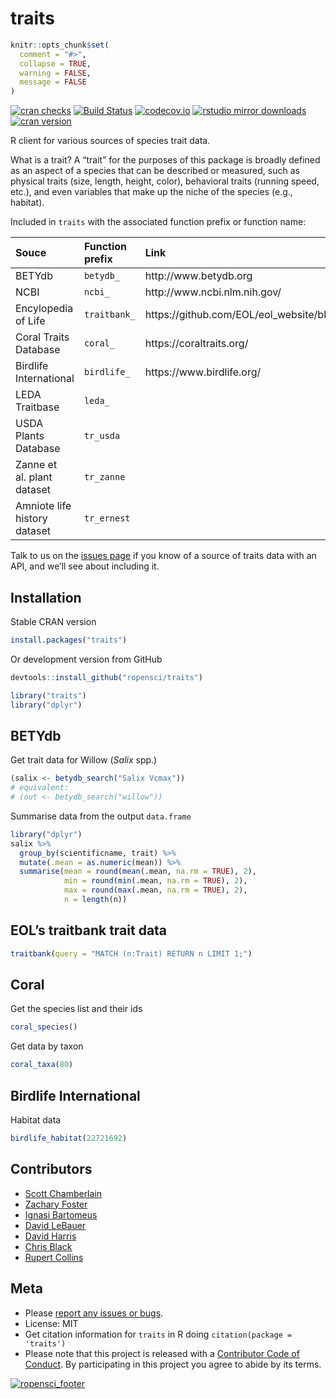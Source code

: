 traits
=======

```r
knitr::opts_chunk$set(
  comment = "#>",
  collapse = TRUE,
  warning = FALSE,
  message = FALSE
)
```

[![cran checks](https://cranchecks.info/badges/worst/traits)](https://cranchecks.info/pkgs/traits)
[![Build Status](https://travis-ci.org/ropensci/traits.svg?branch=master)](https://travis-ci.org/ropensci/traits)
[![codecov.io](https://codecov.io/github/ropensci/traits/coverage.svg?branch=master)](https://codecov.io/github/ropensci/traits?branch=master)
[![rstudio mirror downloads](http://cranlogs.r-pkg.org/badges/traits)](https://github.com/metacran/cranlogs.app)
[![cran version](http://www.r-pkg.org/badges/version/traits)](https://CRAN.R-project.org/package=traits)

R client for various sources of species trait data.

What is a trait? A "trait" for the purposes of this package is broadly defined as an aspect of a species that can be described or measured, such as physical traits (size, length, height, color), behavioral traits (running speed, etc.), and even variables that make up the niche of the species (e.g., habitat).

Included in `traits` with the associated function prefix or function name:

<table>
<colgroup>
<col style="text-align:left;"/>
<col style="text-align:left;"/>
<col style="text-align:left;"/>
<col style="text-align:left;"/>
</colgroup>

<thead>
<tr>
  <th style="text-align:left;">Souce</th>
  <th style="text-align:left;">Function prefix</th>
  <th style="text-align:left;">Link</th>
</tr>
</thead>

<tbody>
<tr>
  <td style="text-align:left;">BETYdb</td>
  <td style="text-align:left;"><code>betydb_</code></td>
  <td style="text-align:left;">http://www.betydb.org</td>
</tr>
<tr>
  <td style="text-align:left;">NCBI</td>
  <td style="text-align:left;"><code>ncbi_</code></td>
  <td style="text-align:left;">http://www.ncbi.nlm.nih.gov/</td>
</tr>
<tr>
  <td style="text-align:left;">Encylopedia of Life</td>
  <td style="text-align:left;"><code>traitbank_</code></td>
  <td style="text-align:left;">https://github.com/EOL/eol_website/blob/master/doc/api.md</td>
</tr>
<tr>
  <td style="text-align:left;">Coral Traits Database</td>
  <td style="text-align:left;"><code>coral_</code></td>
  <td style="text-align:left;">https://coraltraits.org/</td>
</tr>
<tr>
  <td style="text-align:left;">Birdlife International</td>
  <td style="text-align:left;"><code>birdlife_</code></td>
  <td style="text-align:left;">https://www.birdlife.org/</td>
</tr>
<tr>
  <td style="text-align:left;">LEDA Traitbase</td>
  <td style="text-align:left;"><code>leda_</code></td>
  <td style="text-align:left;"></td>
</tr>
<tr>
  <td style="text-align:left;">USDA Plants Database</td>
  <td style="text-align:left;"><code>tr_usda</code></td>
  <td style="text-align:left;"></td>
</tr>
<tr>
  <td style="text-align:left;">Zanne et al. plant dataset</td>
  <td style="text-align:left;"><code>tr_zanne</code></td>
  <td style="text-align:left;"></td>
</tr>
<tr>
  <td style="text-align:left;">Amniote life history dataset</td>
  <td style="text-align:left;"><code>tr_ernest</code></td>
  <td style="text-align:left;"></td>
</tr>
</tbody>
</table>


Talk to us on the [issues page](https://github.com/ropensci/traits/issues) if you know of a source of traits data with an API, and we'll see about including it.

## Installation

Stable CRAN version

```r
install.packages("traits")
```

Or development version from GitHub

```r
devtools::install_github("ropensci/traits")
```

```r
library("traits")
library("dplyr")
```

## BETYdb

Get trait data for Willow (_Salix_ spp.)

```r
(salix <- betydb_search("Salix Vcmax"))
# equivalent:
# (out <- betydb_search("willow"))
```

Summarise data from the output `data.frame`

```r
library("dplyr")
salix %>%
  group_by(scientificname, trait) %>%
  mutate(.mean = as.numeric(mean)) %>%
  summarise(mean = round(mean(.mean, na.rm = TRUE), 2),
            min = round(min(.mean, na.rm = TRUE), 2),
            max = round(max(.mean, na.rm = TRUE), 2),
            n = length(n))

```

## EOL's traitbank trait data

```r
traitbank(query = "MATCH (n:Trait) RETURN n LIMIT 1;")
```

## Coral

Get the species list and their ids

```r
coral_species()
```

Get data by taxon

```r
coral_taxa(80)
```

## Birdlife International

Habitat data

```r
birdlife_habitat(22721692)
```

## Contributors

* [Scott Chamberlain](https://github.com/sckott)
* [Zachary Foster](https://github.com/zachary-foster)
* [Ignasi Bartomeus](https://github.com/ibartomeus)
* [David LeBauer](https://github.com/dlebauer)
* [David Harris](https://github.com/davharris)
* [Chris Black](https://github.com/infotroph)
* [Rupert Collins](https://github.com/boopsboops)

## Meta

* Please [report any issues or bugs](https://github.com/ropensci/traits/issues).
* License: MIT
* Get citation information for `traits` in R doing `citation(package = 'traits')`
* Please note that this project is released with a [Contributor Code of Conduct](https://github.com/ropensci/traits/blob/master/CODE_OF_CONDUCT.md).
By participating in this project you agree to abide by its terms.

[![ropensci_footer](http://ropensci.org/public_images/github_footer.png)](http://ropensci.org)
